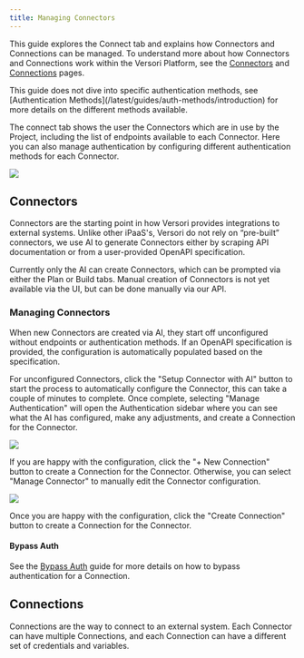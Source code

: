 ```yaml
---
title: Managing Connectors
---
```


This guide explores the Connect tab and explains how Connectors and Connections can be managed. To understand more about
how Connectors and Connections work within the Versori Platform, see the [Connectors](/latest/concepts/connectors) and
[Connections](/latest/concepts/connections) pages.

<Note>
    This guide does not dive into specific authentication methods, see [Authentication
    Methods](/latest/guides/auth-methods/introduction) for more details on the different methods available.
</Note>

The connect tab shows the user the Connectors which are in use by the Project, including the list of endpoints available
to each Connector. Here you can also manage authentication by configuring different authentication methods for each
Connector.

<Frame className="max-w-2xl mx-auto">
    <img src="/images/guides/connect/connectors-001.png" />
</Frame>

## Connectors

Connectors are the starting point in how Versori provides integrations to external systems. Unlike other iPaaS's,
Versori do not rely on “pre-built” connectors, we use AI to generate Connectors either by scraping API documentation or
from a user-provided OpenAPI specification.

<Note>
Currently only the AI can create Connectors, which can be prompted via either the Plan or Build tabs. Manual creation
of Connectors is not yet available via the UI, but can be done manually via our API.
</Note>

### Managing Connectors

When new Connectors are created via AI, they start off unconfigured without endpoints or authentication methods. If an
OpenAPI specification is provided, the configuration is automatically populated based on the specification.

For unconfigured Connectors, click the "Setup Connector with AI" button to start the process to automatically configure
the Connector, this can take a couple of minutes to complete. Once complete, selecting "Manage Authentication" will open
the Authentication sidebar where you can see what the AI has configured, make any adjustments, and create a Connection
for the Connector.

<Frame className="max-w-2xl mx-auto">
    <img src="/images/guides/connect/shopify-auth-sidebar-001.png" />
</Frame>

If you are happy with the configuration, click the "+ New Connection" button to create a Connection for the Connector. 
Otherwise, you can select "Manage Connector" to manually edit the Connector configuration.

<Frame className="max-w-2xl mx-auto">
    <img src="/images/guides/connect/shopify-manage-connector-001.png" />
</Frame>

Once you are happy with the configuration, click the "Create Connection" button to create a Connection for the
Connector.

#### Bypass Auth

See the [Bypass Auth](/latest/guides/connect/bypass-auth) guide for more details on how to bypass authentication for a
Connection.

## Connections

Connections are the way to connect to an external system. Each Connector can have multiple Connections, and each
Connection can have a different set of credentials and variables.
